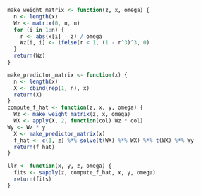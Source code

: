 
```r
make_weight_matrix <- function(z, x, omega) {
  n <- length(x)
  Wz <- matrix(0, n, n)
  for (i in 1:n) {
    r <- abs(x[i] - z) / omega
    Wz[i, i] <- ifelse(r < 1, (1 - r^3)^3, 0)
  }
  return(Wz)
}

make_predictor_matrix <- function(x) {
  n <- length(x)
  X <- cbind(rep(1, n), x)
  return(X)
}
compute_f_hat <- function(z, x, y, omega) {
  Wz <- make_weight_matrix(z, x, omega)
  WX <- apply(X, 2, function(col) Wz * col)
Wy <- Wz * y
  X <- make_predictor_matrix(x)
  f_hat <- c(1, z) %*% solve(t(WX) %*% WX) %*% t(WX) %*% Wy
  return(f_hat)
}

llr <- function(x, y, z, omega) {
  fits <- sapply(z, compute_f_hat, x, y, omega)
  return(fits)
}

```

